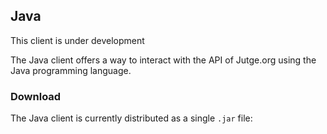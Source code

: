 
## Java

<Warning>This client is under development</Warning>

The Java client offers a way to interact with the API of Jutge.org using the Java programming language.

### Download

The Java client is currently distributed as a single `.jar` file:

<DownloadClientButton
    href="/clients/download/java"
    title="Download Java client" />
